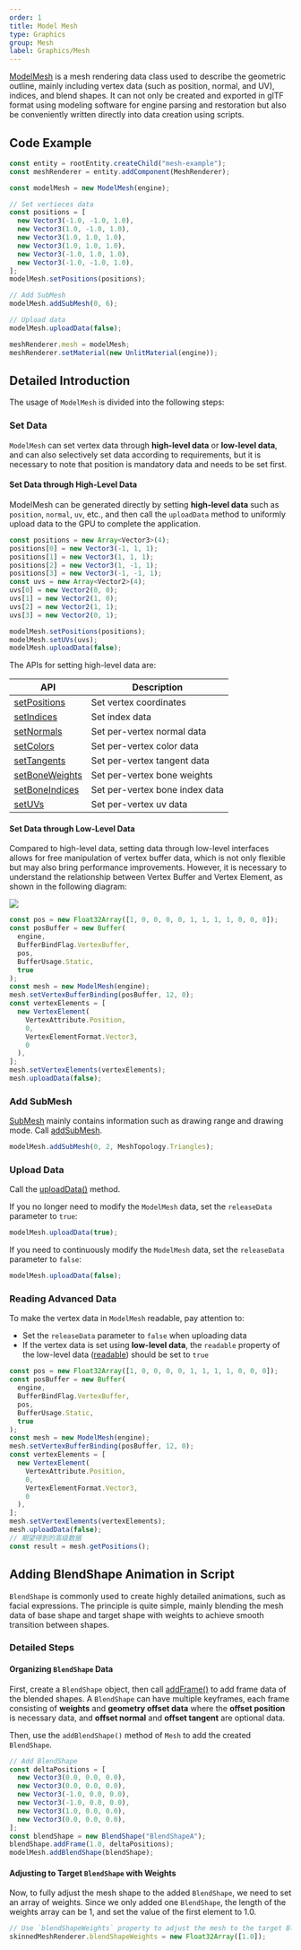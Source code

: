 ```yaml
---
order: 1
title: Model Mesh
type: Graphics
group: Mesh
label: Graphics/Mesh
---
```


[ModelMesh](/apis/core/#ModelMesh) is a mesh rendering data class used to describe the geometric outline, mainly including vertex data (such as position, normal, and UV), indices, and blend shapes. It can not only be created and exported in glTF format using modeling software for engine parsing and restoration but also be conveniently written directly into data creation using scripts.

## Code Example

```typescript
const entity = rootEntity.createChild("mesh-example");
const meshRenderer = entity.addComponent(MeshRenderer);

const modelMesh = new ModelMesh(engine);

// Set vertieces data
const positions = [
  new Vector3(-1.0, -1.0, 1.0),
  new Vector3(1.0, -1.0, 1.0),
  new Vector3(1.0, 1.0, 1.0),
  new Vector3(1.0, 1.0, 1.0),
  new Vector3(-1.0, 1.0, 1.0),
  new Vector3(-1.0, -1.0, 1.0),
];
modelMesh.setPositions(positions);

// Add SubMesh
modelMesh.addSubMesh(0, 6);

// Upload data
modelMesh.uploadData(false);

meshRenderer.mesh = modelMesh;
meshRenderer.setMaterial(new UnlitMaterial(engine));
```

## Detailed Introduction

The usage of `ModelMesh` is divided into the following steps:

### **Set Data**

`ModelMesh` can set vertex data through **high-level data** or **low-level data**, and can also selectively set data according to requirements, but it is necessary to note that position is mandatory data and needs to be set first.

#### Set Data through High-Level Data

ModelMesh can be generated directly by setting **high-level data** such as `position`, `normal`, `uv`, etc., and then call the `uploadData` method to uniformly upload data to the GPU to complete the application.

```typescript
const positions = new Array<Vector3>(4);
positions[0] = new Vector3(-1, 1, 1);
positions[1] = new Vector3(1, 1, 1);
positions[2] = new Vector3(1, -1, 1);
positions[3] = new Vector3(-1, -1, 1);
const uvs = new Array<Vector2>(4);
uvs[0] = new Vector2(0, 0);
uvs[1] = new Vector2(1, 0);
uvs[2] = new Vector2(1, 1);
uvs[3] = new Vector2(0, 1);

modelMesh.setPositions(positions);
modelMesh.setUVs(uvs);
modelMesh.uploadData(false);
```

The APIs for setting high-level data are:

| API                                                   | Description            |
| ----------------------------------------------------- | ---------------------- |
| [setPositions](/apis/core/#ModelMesh-setPositions)     | Set vertex coordinates |
| [setIndices](/apis/core/#ModelMesh-setIndices)         | Set index data         |
| [setNormals](/apis/core/#ModelMesh-setNormals)         | Set per-vertex normal data |
| [setColors](/apis/core/#ModelMesh-setColors)           | Set per-vertex color data |
| [setTangents](/apis/core/#ModelMesh-setTangents)       | Set per-vertex tangent data |
| [setBoneWeights](/apis/core/#ModelMesh-setBoneWeights) | Set per-vertex bone weights |
| [setBoneIndices](/apis/core/#ModelMesh-setBoneIndices) | Set per-vertex bone index data |
| [setUVs](/apis/core/#ModelMesh-setUVs)                 | Set per-vertex uv data |

#### Set Data through Low-Level Data

Compared to high-level data, setting data through low-level interfaces allows for free manipulation of vertex buffer data, which is not only flexible but may also bring performance improvements. However, it is necessary to understand the relationship between Vertex Buffer and Vertex Element, as shown in the following diagram:

<Image src="https://mdn.alipayobjects.com/huamei_jvf0dp/afts/img/A*68IjSo2kwUAAAAAAAAAAAAAADleLAQ/original" />

```typescript
const pos = new Float32Array([1, 0, 0, 0, 0, 1, 1, 1, 1, 0, 0, 0]);
const posBuffer = new Buffer(
  engine,
  BufferBindFlag.VertexBuffer,
  pos,
  BufferUsage.Static,
  true
);
const mesh = new ModelMesh(engine);
mesh.setVertexBufferBinding(posBuffer, 12, 0);
const vertexElements = [
  new VertexElement(
    VertexAttribute.Position,
    0,
    VertexElementFormat.Vector3,
    0
  ),
];
mesh.setVertexElements(vertexElements);
mesh.uploadData(false);
```

### **Add SubMesh**

[SubMesh](/apis/core/#SubMesh) mainly contains information such as drawing range and drawing mode. Call [addSubMesh](/apis/core/#ModelMesh-addSubMesh).

```typescript
modelMesh.addSubMesh(0, 2, MeshTopology.Triangles);
```

### **Upload Data**

Call the [uploadData()](/apis/core/#ModelMesh-uploadData) method.

If you no longer need to modify the `ModelMesh` data, set the `releaseData` parameter to `true`:

```typescript
modelMesh.uploadData(true);
```

If you need to continuously modify the `ModelMesh` data, set the `releaseData` parameter to `false`:

```typescript
modelMesh.uploadData(false);
```

### **Reading Advanced Data**

To make the vertex data in `ModelMesh` readable, pay attention to:

- Set the `releaseData` parameter to `false` when uploading data
- If the vertex data is set using **low-level data**, the `readable` property of the low-level data ([readable](/apis/core/#Buffer-readable)) should be set to `true`

```typescript
const pos = new Float32Array([1, 0, 0, 0, 0, 1, 1, 1, 1, 0, 0, 0]);
const posBuffer = new Buffer(
  engine,
  BufferBindFlag.VertexBuffer,
  pos,
  BufferUsage.Static,
  true
);
const mesh = new ModelMesh(engine);
mesh.setVertexBufferBinding(posBuffer, 12, 0);
const vertexElements = [
  new VertexElement(
    VertexAttribute.Position,
    0,
    VertexElementFormat.Vector3,
    0
  ),
];
mesh.setVertexElements(vertexElements);
mesh.uploadData(false);
// 期望得到的高级数据
const result = mesh.getPositions();
```

## Adding BlendShape Animation in Script

`BlendShape` is commonly used to create highly detailed animations, such as facial expressions. The principle is quite simple, mainly blending the mesh data of base shape and target shape with weights to achieve smooth transition between shapes.

### Detailed Steps

#### **Organizing `BlendShape` Data**

First, create a `BlendShape` object, then call [addFrame()](/apis/core/#ModelMesh-addFrame) to add frame data of the blended shapes. A `BlendShape` can have multiple keyframes, each frame consisting of **weights** and **geometry offset data** where the **offset position** is necessary data, and **offset normal** and **offset tangent** are optional data.

Then, use the `addBlendShape()` method of `Mesh` to add the created `BlendShape`.

```typescript
// Add BlendShape
const deltaPositions = [
  new Vector3(0.0, 0.0, 0.0),
  new Vector3(0.0, 0.0, 0.0),
  new Vector3(-1.0, 0.0, 0.0),
  new Vector3(-1.0, 0.0, 0.0),
  new Vector3(1.0, 0.0, 0.0),
  new Vector3(0.0, 0.0, 0.0),
];
const blendShape = new BlendShape("BlendShapeA");
blendShape.addFrame(1.0, deltaPositions);
modelMesh.addBlendShape(blendShape);
```

#### **Adjusting to Target `BlendShape` with Weights**

Now, to fully adjust the mesh shape to the added `BlendShape`, we need to set an array of weights. Since we only added one `BlendShape`, the length of the weights array can be 1, and set the value of the first element to 1.0.

```typescript
// Use `blendShapeWeights` property to adjust the mesh to the target BlendShape
skinnedMeshRenderer.blendShapeWeights = new Float32Array([1.0]);
```
